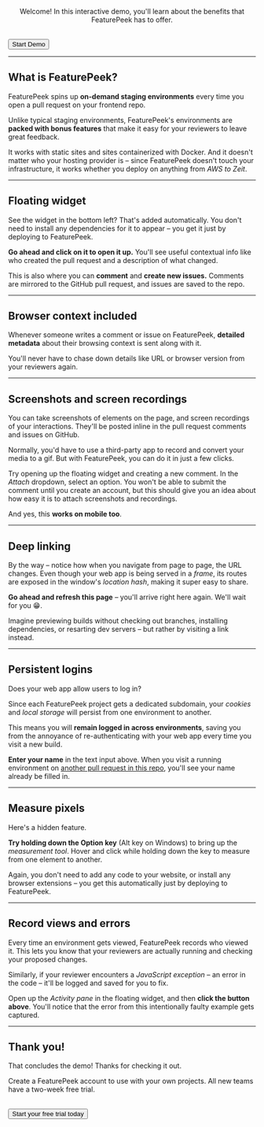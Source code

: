 
<Layout>

<Logo demo width="100%" />

<center>

Welcome! In this interactive demo, you'll learn about the benefits that FeaturePeek has to offer. 

</center>
<br />
<Button href="/1">Start Demo</Button>

</Layout>

---

<Layout>

## What is FeaturePeek?

FeaturePeek spins up **on-demand staging environments** every time you open a pull request on your frontend repo.

Unlike typical staging environments, FeaturePeek's environments are **packed with bonus features** that make it easy for your reviewers to leave great feedback. 

It works with static sites and sites containerized with Docker. And it doesn't matter who your hosting provider is – since FeaturePeek doesn't touch your infrastructure, it works whether you deploy on anything from *AWS to Zeit*.

</Layout>

---

<Layout>

## Floating widget

See the widget in the bottom left? That's added automatically. You don't need to install any dependencies for it to appear – you get it just by deploying to FeaturePeek. 

**Go ahead and click on it to open it up.** You'll see useful contextual info like who created the pull request and a description of what changed.

This is also where you can **comment** and **create new issues.** Comments are mirrored to the GitHub pull request, and issues are saved to the repo.

</Layout>

---

<Layout>

## Browser context included

Whenever someone writes a comment or issue on FeaturePeek, **detailed metadata** about their browsing context is sent along with it. 

<Metadata />

You'll never have to chase down details like URL or browser version from your reviewers again.

</Layout>

---

<Layout>

## Screenshots and screen recordings

You can take screenshots of elements on the page, and screen recordings of your interactions. They'll be posted inline in the pull request comments and issues on GitHub.

<Emoji />

Normally, you'd have to use a third-party app to record and convert your media to a gif. But with FeaturePeek, you can do it in just a few clicks.

Try opening up the floating widget and creating a new comment. In the *Attach* dropdown, select an option. You won't be able to submit the comment until you create an account, but this should give you an idea about how easy it is to attach screenshots and recordings.

And yes, this **works on mobile too**.

</Layout>

---

<Layout>

## Deep linking

By the way – notice how when you navigate from page to page, the URL changes. Even though your web app is being served in a *frame*, its routes are exposed in the window's *location hash*, making it super easy to share.

**Go ahead and refresh this page** – you'll arrive right here again. We'll wait for you 😁.

Imagine previewing builds without checking out branches, installing dependencies, or resarting dev servers – but rather by visiting a link instead.

</Layout>

---

<Layout>

## Persistent logins

Does your web app allow users to log in?

Since each FeaturePeek project gets a dedicated subdomain, your *cookies* and *local storage* will persist from one environment to another. 

This means you will **remain logged in across environments**, saving you from the annoyance of re-authenticating with your web app every time you visit a new build.

<LocalStorage />

**Enter your name** in the text input above. When you visit a running environment on <a href="https://github.com/featurepeek/demo/pulls" target="_blank">another pull request in this repo</a>, you'll see your name already be filled in.

</Layout>

---

<Layout>

## Measure pixels

Here's a hidden feature.

**Try holding down the Option key** (Alt key on Windows) to bring up the *measurement tool*. Hover and click while holding down the key to measure from one element to another. 

<ColorGrid />

Again, you don't need to add any code to your website, or install any browser extensions – you get this automatically just by deploying to FeaturePeek. 

</Layout>

---

<Layout>

## Record views and errors

Every time an environment gets viewed, FeaturePeek records who viewed it. This lets you know that your reviewers are actually running and checking your proposed changes. 

Similarly, if your reviewer encounters a *JavaScript exception* – an error in the code – it'll be logged and saved for you to fix. 

<TriggerError />

Open up the *Activity pane* in the floating widget, and then **click the button above**. You'll notice that the error from this intentionally faulty example gets captured.

</Layout>

---

<Layout>

## Thank you!

That concludes the demo! Thanks for checking it out. 

<!-- Why don't you <a href="https://github.com/featurepeek/demo" target="_blank">fork this repo</a> and make changes of your own? You'll see your changes deploy on FeaturePeek, supercharged with all the review tools you just learned about.  -->

Create a FeaturePeek account to use with your own projects. All new teams have a two-week free trial. 

<br />
<Button href="https://dashboard.featurepeek.com/login" target="_blank">Start your free trial today</Button>

</Layout>


